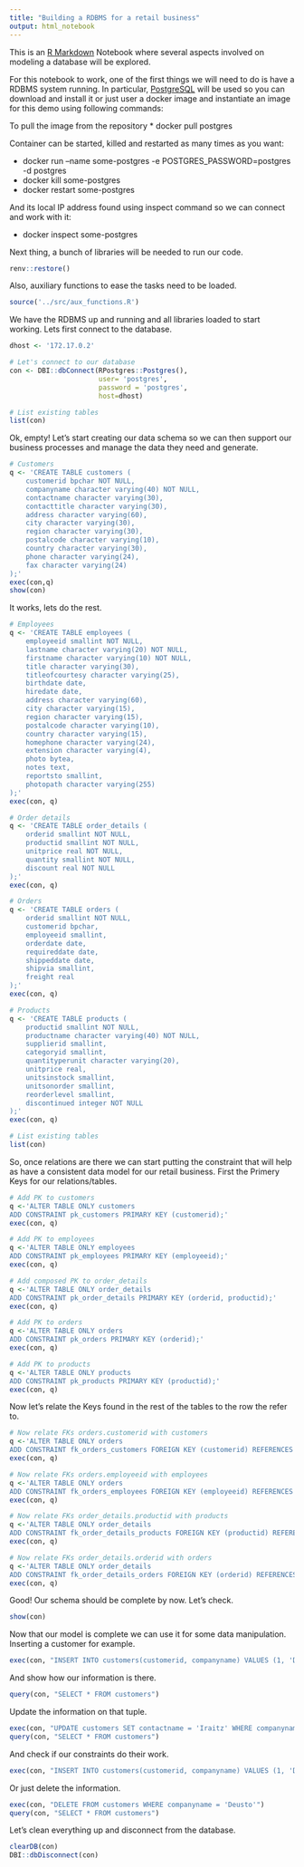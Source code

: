 ```yaml
---
title: "Building a RDBMS for a retail business"
output: html_notebook
---
```


This is an [R Markdown](http://rmarkdown.rstudio.com) Notebook where several aspects involved on modeling a database will be explored.

For this notebook to work, one of the first things we will need to do is have a RDBMS system running. In particular, [PostgreSQL](https://www.postgresql.org/) will be used so you can download and install it or just user a docker image and instantiate an image for this demo using following commands:

To pull the image from the repository
* docker pull postgres

Container can be started, killed and restarted as many times as you want:

* docker run --name some-postgres -e POSTGRES_PASSWORD=postgres -d postgres
* docker kill some-postgres
* docker restart some-postgres

And its local IP address found using inspect command so we can connect and work with it:

* docker inspect some-postgres

Next thing, a bunch of libraries will be needed to run our code.

```r
renv::restore()
```

Also, auxiliary functions to ease the tasks need to be loaded.

```r
source('../src/aux_functions.R')
```

We have the RDBMS up and running and all libraries loaded to start working. Lets first connect to the database.

```r
dhost <- '172.17.0.2'

# Let's connect to our database
con <- DBI::dbConnect(RPostgres::Postgres(), 
                      user= 'postgres', 
                      password = 'postgres', 
                      host=dhost)

# List existing tables
list(con)
```

Ok, empty! Let's start creating our data schema so we can then support our business processes and manage the data they need and generate.

```r
# Customers
q <- 'CREATE TABLE customers (
    customerid bpchar NOT NULL,
    companyname character varying(40) NOT NULL,
    contactname character varying(30),
    contacttitle character varying(30),
    address character varying(60),
    city character varying(30),
    region character varying(30),
    postalcode character varying(10),
    country character varying(30),
    phone character varying(24),
    fax character varying(24)
);'
exec(con,q)
show(con)
```

It works, lets do the rest.

```r
# Employees
q <- 'CREATE TABLE employees (
    employeeid smallint NOT NULL,
    lastname character varying(20) NOT NULL,
    firstname character varying(10) NOT NULL,
    title character varying(30),
    titleofcourtesy character varying(25),
    birthdate date,
    hiredate date,
    address character varying(60),
    city character varying(15),
    region character varying(15),
    postalcode character varying(10),
    country character varying(15),
    homephone character varying(24),
    extension character varying(4),
    photo bytea,
    notes text,
    reportsto smallint,
    photopath character varying(255)
);'
exec(con, q)

# Order details
q <- 'CREATE TABLE order_details (
    orderid smallint NOT NULL,
    productid smallint NOT NULL,
    unitprice real NOT NULL,
    quantity smallint NOT NULL,
    discount real NOT NULL
);'
exec(con, q)

# Orders
q <- 'CREATE TABLE orders (
    orderid smallint NOT NULL,
    customerid bpchar,
    employeeid smallint,
    orderdate date,
    requireddate date,
    shippeddate date,
    shipvia smallint,
    freight real
);'
exec(con, q)

# Products
q <- 'CREATE TABLE products (
    productid smallint NOT NULL,
    productname character varying(40) NOT NULL,
    supplierid smallint,
    categoryid smallint,
    quantityperunit character varying(20),
    unitprice real,
    unitsinstock smallint,
    unitsonorder smallint,
    reorderlevel smallint,
    discontinued integer NOT NULL
);'
exec(con, q)

# List existing tables
list(con)
```

So, once relations are there we can start putting the constraint that will help as have a consistent data model for our retail business. First the Primery Keys for our relations/tables.

```r
# Add PK to customers
q <-'ALTER TABLE ONLY customers
ADD CONSTRAINT pk_customers PRIMARY KEY (customerid);'
exec(con, q)

# Add PK to employees
q <-'ALTER TABLE ONLY employees
ADD CONSTRAINT pk_employees PRIMARY KEY (employeeid);'
exec(con, q)

# Add composed PK to order_details
q <-'ALTER TABLE ONLY order_details
ADD CONSTRAINT pk_order_details PRIMARY KEY (orderid, productid);'
exec(con, q)

# Add PK to orders
q <-'ALTER TABLE ONLY orders
ADD CONSTRAINT pk_orders PRIMARY KEY (orderid);'
exec(con, q)

# Add PK to products
q <-'ALTER TABLE ONLY products
ADD CONSTRAINT pk_products PRIMARY KEY (productid);'
exec(con, q)
```

Now let's relate the Keys found in the rest of the tables to the row the refer to.

```r
# Now relate FKs orders.customerid with customers
q <-'ALTER TABLE ONLY orders
ADD CONSTRAINT fk_orders_customers FOREIGN KEY (customerid) REFERENCES customers;'
exec(con, q)

# Now relate FKs orders.employeeid with employees
q <-'ALTER TABLE ONLY orders
ADD CONSTRAINT fk_orders_employees FOREIGN KEY (employeeid) REFERENCES employees;'
exec(con, q)

# Now relate FKs order_details.productid with products
q <-'ALTER TABLE ONLY order_details
ADD CONSTRAINT fk_order_details_products FOREIGN KEY (productid) REFERENCES products;'
exec(con, q)

# Now relate FKs order_details.orderid with orders
q <-'ALTER TABLE ONLY order_details
ADD CONSTRAINT fk_order_details_orders FOREIGN KEY (orderid) REFERENCES orders;'
exec(con, q)
```

Good! Our schema should be complete by now. Let's check.

```r
show(con)
```

Now that our model is complete we can use it for some data manipulation. Inserting a customer for example.

```r
exec(con, "INSERT INTO customers(customerid, companyname) VALUES (1, 'Deusto')")
```

And show how our information is there.

```r
query(con, "SELECT * FROM customers")
```
Update the information on that tuple.
```r
exec(con, "UPDATE customers SET contactname = 'Iraitz' WHERE companyname = 'Deusto'")
query(con, "SELECT * FROM customers")
```
And check if our constraints do their work.
```r
exec(con, "INSERT INTO customers(customerid, companyname) VALUES (1, 'Deusto')")
```

Or just delete the information.
```r
exec(con, "DELETE FROM customers WHERE companyname = 'Deusto'")
query(con, "SELECT * FROM customers")
```

Let's clean everything up and disconnect from the database.

```r
clearDB(con)
DBI::dbDisconnect(con)
```

